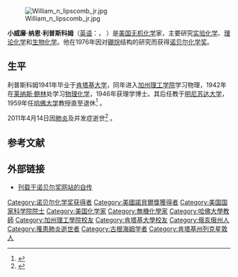 [[File:William_n_lipscomb_jr.jpg|thumb]]

'''小威廉·纳恩·利普斯科姆'''（[[英语|英语]]：'''{{lang|en|William Nunn Lipscomb, Jr.}}'''，{{bd|1919年|12月9日|2011年|4月14日|catIdx=L}} ）是[[美国|美国]][[无机化学|无机化学]]家，主要研究[[实验化学|实验化学]]、[[理论化学|理论化学]]和[[生物化学|生物化学]]。他在1976年因对[[硼烷|硼烷]]结构的研究而获得[[诺贝尔化学奖|诺贝尔化学奖]]。

==生平==
利普斯科姆1941年毕业于[[肯塔基大学|肯塔基大学]]，同年进入[[加州理工学院|加州理工学院]]学习物理，1942年在[[莱纳斯·鲍林|莱纳斯·鲍林]]处学习[[物理化学|物理化学]]，1946年获理学博士。其后任教于[[明尼苏达大学|明尼苏达大学]]，1959年任[[哈佛大学|哈佛大学]]教授直至退休<ref>{{cite news|author=张笑|title=1976年诺贝尔化学奖得主利普斯科姆逝世|url=http://news.sciencenet.cn/htmlnews/2011/4/246236.shtm|accessdate=2011-04-18|newspaper=科学网|date=2011-04-18|archive-date=2020-10-30|archive-url=https://web.archive.org/web/20201030184003/http://news.sciencenet.cn/htmlnews/2011/4/246236.shtm|dead-url=no}}</ref> 。

2011年4月14日因[[肺炎|肺炎]]及并发症逝世<ref>{{cite web|title=William Lipscomb dies at 91|url=http://news.harvard.edu/gazette/story/2011/04/william-lipscomb-dies-at-91/|accessdate=2011-04-18|date=April 15, 2011|archive-date=2020-10-22|archive-url=https://web.archive.org/web/20201022003432/https://news.harvard.edu/gazette/story/2011/04/william-lipscomb-dies-at-91/|dead-url=no}}</ref> 。

==参考文献==
<div class="references-small">
<references></references>
</div>

== 外部链接 ==
* [http://nobelprize.org/nobel_prizes/chemistry/laureates/1976/lipscomb-autobio.html 刊载于诺贝尔奖网站的自传] {{Wayback|url=http://nobelprize.org/nobel_prizes/chemistry/laureates/1976/lipscomb-autobio.html |date=20060718044210 }}
{{US-scientist-stub}}
{{诺贝尔化学奖获得者 (1976年-2000年)}}
{{Authority control}}

{{DEFAULTSORT:Lipscomb, William}}
[[Category:诺贝尔化学奖获得者|Category:诺贝尔化学奖获得者]]
[[Category:美國諾貝爾獎獲得者|Category:美國諾貝爾獎獲得者]]
[[Category:美国国家科学院院士|Category:美国国家科学院院士]]
[[Category:美国化学家|Category:美国化学家]]
[[Category:無機化學家|Category:無機化學家]]
[[Category:哈佛大學教師|Category:哈佛大學教師]]
[[Category:加州理工學院校友|Category:加州理工學院校友]]
[[Category:肯塔基大學校友|Category:肯塔基大學校友]]
[[Category:俄亥俄州人|Category:俄亥俄州人]]
[[Category:罹患肺炎逝世者|Category:罹患肺炎逝世者]]
[[Category:古根海姆学者|Category:古根海姆学者]]
[[Category:肯塔基州列克星敦人|Category:肯塔基州列克星敦人]]